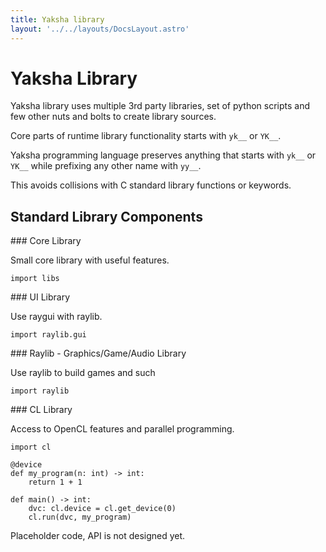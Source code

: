 ```yaml
---
title: Yaksha library
layout: '../../layouts/DocsLayout.astro'
---
```



# Yaksha Library

Yaksha library uses multiple 3rd party libraries, set of python scripts and few other nuts and bolts to create library sources. 

Core parts of runtime library functionality starts with `yk__` or `YK__`.

Yaksha programming language preserves anything that starts with `yk__` or `YK__` while prefixing any other name with `yy__`. 

<Note mode="icon">This avoids collisions with C standard library functions or keywords.</Note>



## Standard Library Components

<Status status="in-progress">
### Core Library
</Status>

Small core library with useful features.

```yaksha
import libs
```



<Status status="in-progress">
### UI Library
</Status>

Use raygui with raylib.

```yaksha
import raylib.gui
```



<Status status="in-progress">
### Raylib - Graphics/Game/Audio Library
</Status>

Use raylib to build games and such

```yaksha
import raylib
```



<Status status="not-started">
### CL Library
</Status>

Access to OpenCL features and parallel programming.

```yaksha
import cl

@device
def my_program(n: int) -> int:
    return 1 + 1
    
def main() -> int:
    dvc: cl.device = cl.get_device(0)
    cl.run(dvc, my_program)
```

<Note mode="icon">Placeholder code, API is not designed yet.</Note>
